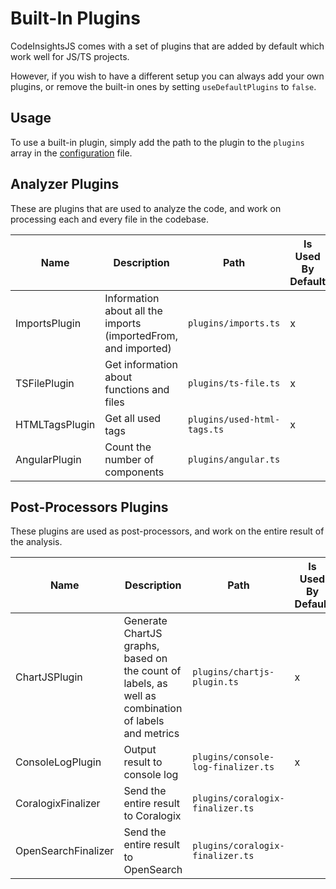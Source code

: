 # Built-In Plugins

CodeInsightsJS comes with a set of plugins that are added by default which work well for JS/TS projects.

However, if you wish to have a different setup you can always add your own plugins, or remove the built-in ones by setting `useDefaultPlugins` to `false`.

## Usage

To use a built-in plugin, simply add the path to the plugin to the `plugins` array in the [configuration](../getting-started/configuration) file.

## Analyzer Plugins

These are plugins that are used to analyze the code, and work on processing each and every file in the codebase.

| Name          | Description       | Path | Is Used By Default
|---------------|------------|---------------|--------------------------------------------------------
| ImportsPlugin | Information about all the imports (importedFrom, and imported)   | `plugins/imports.ts`          | x          |
| TSFilePlugin      | Get information about functions and files     | `plugins/ts-file.ts`          | x
| HTMLTagsPlugin      | Get all used tags     | `plugins/used-html-tags.ts`          | x
| AngularPlugin      | Count the number of components     | `plugins/angular.ts`          |

## Post-Processors Plugins

These plugins are used as post-processors, and work on the entire result of the analysis.

| Name          | Description       | Path | Is Used By Default
|---------------|------------|---------------|--------------------------------------------------------
| ChartJSPlugin | Generate ChartJS graphs, based on the count of labels, as well as combination of labels and metrics   | `plugins/chartjs-plugin.ts`          | x          |
| ConsoleLogPlugin | Output result to console log   | `plugins/console-log-finalizer.ts`          | x          |
| CoralogixFinalizer | Send the entire result to Coralogix   | `plugins/coralogix-finalizer.ts`          |      |
| OpenSearchFinalizer | Send the entire result to OpenSearch   | `plugins/coralogix-finalizer.ts`          |      |
